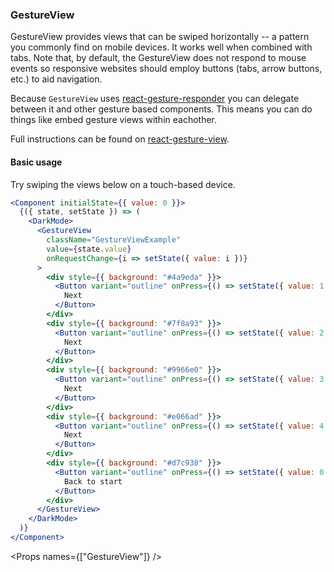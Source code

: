 
<Nav title="GestureView" />
<SEO title="GestureView" />

<Container>
<Article sidebar={[
  { id: 'GestureView', name: 'GestureView' },
  { id: 'Basic usage', name: 'Basic usage' },
  { id: 'Props', name: 'API'}
]}>

# GestureView

GestureView provides views that can be swiped horizontally -- a pattern you commonly
find on mobile devices. It works well when combined with tabs. Note that, by default,
the GestureView does not respond to mouse events so responsive websites should
employ buttons (tabs, arrow buttons, etc.) to aid navigation.

Because `GestureView` uses [react-gesture-responder](https://github.com/bmcmahen/pan-responder-hook) you can
delegate between it and other gesture based components. This means you can do
things like embed gesture views within eachother.

Full instructions can be found on [react-gesture-view](https://github.com/bmcmahen/react-gesture-view).

#### Basic usage

Try swiping the views below on a touch-based device.

```jsx
<Component initialState={{ value: 0 }}>
  {({ state, setState }) => (
    <DarkMode>
      <GestureView
        className="GestureViewExample"
        value={state.value}
        onRequestChange={i => setState({ value: i })}
      >
        <div style={{ background: "#4a9eda" }}>
          <Button variant="outline" onPress={() => setState({ value: 1 })}>
            Next
          </Button>
        </div>
        <div style={{ background: "#7f8a93" }}>
          <Button variant="outline" onPress={() => setState({ value: 2 })}>
            Next
          </Button>
        </div>
        <div style={{ background: "#9966e0" }}>
          <Button variant="outline" onPress={() => setState({ value: 3 })}>
            Next
          </Button>
        </div>
        <div style={{ background: "#e066ad" }}>
          <Button variant="outline" onPress={() => setState({ value: 4 })}>
            Next
          </Button>
        </div>
        <div style={{ background: "#d7c938" }}>
          <Button variant="outline" onPress={() => setState({ value: 0 })}>
            Back to start
          </Button>
        </div>
      </GestureView>
    </DarkMode>
  )}
</Component>
```

<Props names={["GestureView"]} />

</Article>
</Container>
